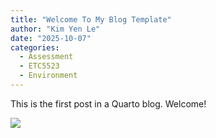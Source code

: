 ```yaml
---
title: "Welcome To My Blog Template"
author: "Kim Yen Le"
date: "2025-10-07"
categories:
  - Assessment
  - ETC5523
  - Environment
---
```


This is the first post in a Quarto blog. Welcome!

![](thumbnail.jpg)


